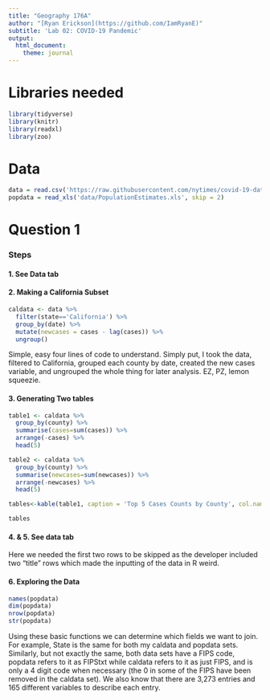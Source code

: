 ```yaml
---
title: "Geography 176A"
author: "[Ryan Erickson](https://github.com/IamRyanE)"
subtitle: 'Lab 02: COVID-19 Pandemic'
output:
  html_document:
    theme: journal
---
```


# Libraries needed

```r
library(tidyverse)
library(knitr)
library(readxl)
library(zoo)
```

# Data
```r
data = read.csv('https://raw.githubusercontent.com/nytimes/covid-19-data/master/us-counties.csv')
popdata = read_xls('data/PopulationEstimates.xls', skip = 2)
```

# Question 1
### Steps
#### 1. See Data tab

#### 2. Making a California Subset
```r
caldata <- data %>% 
  filter(state=='California') %>%
  group_by(date) %>% 
  mutate(newcases = cases - lag(cases)) %>% 
  ungroup()
```
Simple, easy four lines of code to understand. Simply put, I took the data, filtered to California, grouped each county by date, created the new cases variable, and ungrouped the whole thing for later analysis. EZ, PZ, lemon squeezie. 

#### 3. Generating Two tables
```r
table1 <- caldata %>% 
  group_by(county) %>% 
  summarise(cases=sum(cases)) %>% 
  arrange(-cases) %>% 
  head(5)

table2 <- caldata %>% 
  group_by(county) %>% 
  summarise(newcases=sum(newcases)) %>% 
  arrange(-newcases) %>% 
  head(5)

tables<-kable(table1, caption = 'Top 5 Cases Counts by County', col.names = c("County", "Cases"))

tables
```

#### 4. & 5. See data tab
Here we needed the first two rows to be skipped as the developer included two "title" rows which made the inputting of the data in R weird. 

#### 6. Exploring the Data
```r
names(popdata)
dim(popdata)
nrow(popdata)
str(popdata)
```
Using these basic functions we can determine which fields we want to join. For example, State is the same for both my caldata and popdata sets. Similarly, but not exactly the same, both data sets have a FIPS code, popdata refers to it as FIPStxt while caldata refers to it as just FIPS, and is only a 4 digit code when necessary (the 0 in some of the FIPS have been removed in the caldata set). We also know that there are 3,273 entries and 165 different variables to describe each entry. 
  